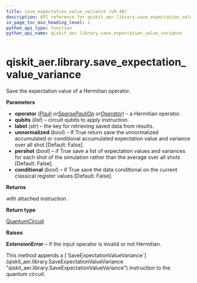 ```yaml
---
title: save_expectation_value_variance (v0.40)
description: API reference for qiskit_aer.library.save_expectation_value_variance in qiskit v0.40
in_page_toc_min_heading_level: 1
python_api_type: function
python_api_name: qiskit_aer.library.save_expectation_value_variance
---
```


<span id="qiskit-aer-library-save-expectation-value-variance" />

# qiskit\_aer.library.save\_expectation\_value\_variance

<Function id="qiskit_aer.library.save_expectation_value_variance" isDedicatedPage={true} github="https://github.com/qiskit/qiskit-aer/tree/stable/0.11/qiskit_aer/library/save_instructions/save_expectation_value.py" signature="save_expectation_value_variance(self, operator, qubits, label='expectation_value_variance', unnormalized=False, pershot=False, conditional=False)">
  Save the expectation value of a Hermitian operator.

  **Parameters**

  *   **operator** ([*Pauli*](qiskit.quantum_info.Pauli "qiskit.quantum_info.Pauli")  *or*[*SparsePauliOp*](qiskit.quantum_info.SparsePauliOp "qiskit.quantum_info.SparsePauliOp")  *or*[*Operator*](qiskit.quantum_info.Operator "qiskit.quantum_info.Operator")) – a Hermitian operator.
  *   **qubits** (*list*) – circuit qubits to apply instruction.
  *   **label** (*str*) – the key for retrieving saved data from results.
  *   **unnormalized** (*bool*) – If True return save the unnormalized accumulated or conditional accumulated expectation value and variance over all shot \[Default: False].
  *   **pershot** (*bool*) – if True save a list of expectation values and variances for each shot of the simulation rather than the average over all shots \[Default: False].
  *   **conditional** (*bool*) – if True save the data conditional on the current classical register values \[Default: False].

  **Returns**

  with attached instruction.

  **Return type**

  [QuantumCircuit](qiskit.circuit.QuantumCircuit "qiskit.circuit.QuantumCircuit")

  **Raises**

  **ExtensionError** – if the input operator is invalid or not Hermitian.

  <Admonition title="Note" type="note">
    This method appends a [`SaveExpectationValueVariance`](qiskit_aer.library.SaveExpectationValueVariance "qiskit_aer.library.SaveExpectationValueVariance") instruction to the quantum circuit.
  </Admonition>
</Function>

